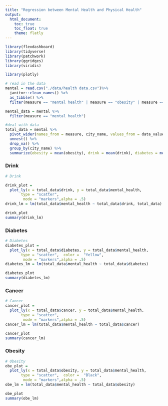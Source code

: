 ```yaml
---
title: "Regression between Mental Health and Physical Health"
output: 
  html_document:
    toc: true
    toc_float: true
    theme: flatly
---
```


```r
library(flexdashboard)
library(tidyverse)
library(patchwork)
library(ggridges)
library(viridis)

library(plotly)
```

```r
# read in the data
mental = read.csv("./data/health data.csv")%>% 
  janitor::clean_names() %>% 
  as_tibble() %>% 
  filter(measure == "mental health" | measure == "obesity" | measure == "diabetes" | measure == "drink" | measure == "cancer") 

mental_data = mental %>%
  filter(measure == "mental health")  
```

```r
#deal with data
total_data = mental %>% 
  pivot_wider(names_from = measure, city_name, values_from = data_value) %>% 
  unnest() %>% 
  drop_na() %>% 
  group_by(city_name) %>% 
  summarize(obesity = mean(obesity), drink = mean(drink), diabetes = mean(diabetes), mental_health = mean(`mental health`), cancer = mean(cancer))


```


### Drink
```r
# Drink 

drink_plot = 
  plot_ly(x = total_data$drink, y = total_data$mental_health, 
       type = "scatter",
        mode = "markers",alpha = .5)
drink_lm = lm(total_data$mental_health ~ total_data$drink, total_data)

drink_plot
summary(drink_lm)

```


### Diabetes
```r
# Diabetes
diabetes_plot = 
  plot_ly(x = total_data$diabetes, y = total_data$mental_health, 
       type = "scatter",  color =  "Yellow",
        mode = "markers",alpha = .5)
diabetes_lm = lm(total_data$mental_health ~ total_data$diabetes)

diabetes_plot
summary(diabetes_lm)
```


### Cancer
```r
# Cancer
cancer_plot = 
  plot_ly(x = total_data$cancer, y = total_data$mental_health, 
       type = "scatter",
        mode = "markers",alpha = .5) 
cancer_lm = lm(total_data$mental_health ~ total_data$cancer)

cancer_plot
summary(cancer_lm)
```


### Obesity
```r
# Obesity
obe_plot = 
  plot_ly(x = total_data$obesity, y = total_data$mental_health, 
       type = "scatter",  color =  "Black",
        mode = "markers",alpha = .5)
obe_lm = lm(total_data$mental_health ~ total_data$obesity)

obe_plot
summary(obe_lm)
```